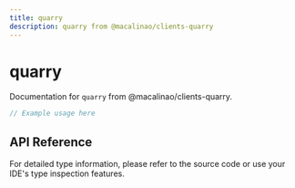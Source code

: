 ```yaml
---
title: quarry
description: quarry from @macalinao/clients-quarry
---
```


# quarry

Documentation for `quarry` from @macalinao/clients-quarry.

```typescript
// Example usage here
```

## API Reference

For detailed type information, please refer to the source code or use your IDE's type inspection features.
